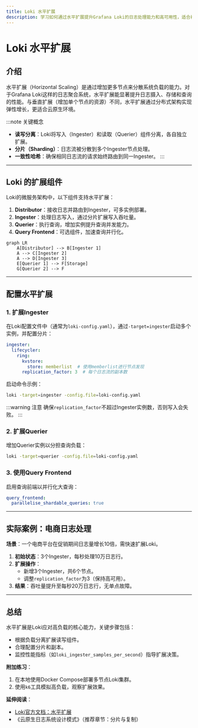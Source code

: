 ```yaml
---
title: Loki 水平扩展
description: 学习如何通过水平扩展提升Grafana Loki的日志处理能力和高可用性，适合初学者的详细指南。
---
```


# Loki 水平扩展

## 介绍

水平扩展（Horizontal Scaling）是通过增加更多节点来分散系统负载的能力。对于Grafana Loki这样的日志聚合系统，水平扩展能显著提升日志摄入、存储和查询的性能。与垂直扩展（增加单个节点的资源）不同，水平扩展通过分布式架构实现弹性增长，更适合云原生环境。

:::note 关键概念
- **读写分离**：Loki将写入（Ingester）和读取（Querier）组件分离，各自独立扩展。
- **分片（Sharding）**：日志流被分散到多个Ingester节点处理。
- **一致性哈希**：确保相同日志流的请求始终路由到同一Ingester。
:::

---

## Loki 的扩展组件

Loki的微服务架构中，以下组件支持水平扩展：

1. **Distributor**：接收日志并路由到Ingester，可多实例部署。
2. **Ingester**：处理日志写入，通过分片扩展写入吞吐量。
3. **Querier**：执行查询，增加实例提升查询并发能力。
4. **Query Frontend**：可选组件，加速查询并行化。

```mermaid
graph LR
    A[Distributor] --> B[Ingester 1]
    A --> C[Ingester 2]
    A --> D[Ingester 3]
    E[Querier 1] --> F[Storage]
    G[Querier 2] --> F
```

---

## 配置水平扩展

### 1. 扩展Ingester

在Loki配置文件中（通常为`loki-config.yaml`），通过`-target=ingester`启动多个实例，并配置分片：

```yaml
ingester:
  lifecycler:
    ring:
      kvstore:
        store: memberlist  # 使用memberlist进行节点发现
      replication_factor: 3  # 每个日志流的副本数
```

启动命令示例：
```bash
loki -target=ingester -config.file=loki-config.yaml
```

:::warning 注意
确保`replication_factor`不超过Ingester实例数，否则写入会失败。
:::

### 2. 扩展Querier

增加Querier实例以分担查询负载：
```bash
loki -target=querier -config.file=loki-config.yaml
```

### 3. 使用Query Frontend

启用查询前端以并行化大查询：
```yaml
query_frontend:
  parallelise_shardable_queries: true
```

---

## 实际案例：电商日志处理

**场景**：一个电商平台在促销期间日志量增长10倍，需快速扩展Loki。

1. **初始状态**：3个Ingester，每秒处理10万日志行。
2. **扩展操作**：
   - 新增3个Ingester，共6个节点。
   - 调整`replication_factor`为3（保持高可用）。
3. **结果**：吞吐量提升至每秒20万日志行，无单点故障。

---

## 总结

水平扩展是Loki应对高负载的核心能力，关键步骤包括：
- 根据负载分离扩展读写组件。
- 合理配置分片和副本。
- 监控性能指标（如`loki_ingester_samples_per_second`）指导扩展决策。

**附加练习**：
1. 在本地使用Docker Compose部署多节点Loki集群。
2. 使用`k6`工具模拟高负载，观察扩展效果。

**延伸阅读**：
- [Loki官方文档：水平扩展](https://grafana.com/docs/loki/latest/scaling/)
- 《云原生日志系统设计模式》（推荐章节：分片与复制）